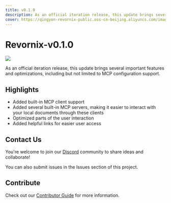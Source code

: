 ```yaml
---
title: v0.1.0
description: As an official iteration release, this update brings several important features and optimizations, including but not limited to MCP configuration support.
cover: https://qingyon-revornix-public.oss-cn-beijing.aliyuncs.com/images/202506022228803.png
---
```


# Revornix-v0.1.0

![](https://qingyon-revornix-public.oss-cn-beijing.aliyuncs.com/images/202506022228803.png)

As an official iteration release, this update brings several important features and optimizations, including but not limited to MCP configuration support.

## Highlights

- Added built-in MCP client support  
- Added several built-in MCP servers, making it easier to interact with your local documents through these clients  
- Optimized parts of the user interaction  
- Added helpful links for easier user access

## Contact Us

You're welcome to join our [Discord](https://discord.com/invite/3XZfz84aPN) community to share ideas and collaborate!

You can also submit issues in the Issues section of this project.

## Contribute

Check out our [Contributor Guide](https://revornix.com/docs/developer/contribute) for more information.